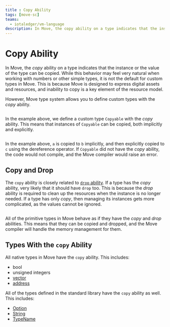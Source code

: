 ```yaml
---
title : Copy Ability
tags: [move-sc]
teams:
  - iotaledger/vm-language
description: In Move, the copy ability on a type indicates that the instance or the value of the type can be copied. This section covers the copy ability, how it works, and how to use it in Move.
---
```



# Copy Ability

In Move, the _copy_ ability on a type indicates that the instance or the value of the type can be
copied. While this behavior may feel very natural when working with numbers or other simple types,
it is not the default for custom types in Move. This is because Move is designed to express digital
assets and resources, and inability to copy is a key element of the resource model.

However, Move type system allows you to define custom types with the _copy_ ability.

```move file=<rootDir>/docs/examples/move/move-overview/copy-ability.move#L9
```

In the example above, we define a custom type `Copyable` with the _copy_ ability. This means that
instances of `Copyable` can be copied, both implicitly and explicitly.

```move file=<rootDir>/docs/examples/move/move-overview/copy-ability.move#L15-L21
```

In the example above, `a` is copied to `b` implicitly, and then explicitly copied to `c` using the
dereference operator. If `Copyable` did not have the _copy_ ability, the code would not compile, and
the Move compiler would raise an error.

## Copy and Drop

The `copy` ability is closely related to [`drop` ability](./drop.mdx). If a type has the
_copy_ ability, very likely that it should have `drop` too. This is because the _drop_ ability is
required to clean up the resources when the instance is no longer needed. If a type has only _copy_,
then managing its instances gets more complicated, as the values cannot be ignored.

```move file=<rootDir>/docs/examples/move/move-overview/copy-ability.move#L26
```

All of the primitive types in Move behave as if they have the _copy_ and _drop_ abilities. This
means that they can be copied and dropped, and the Move compiler will handle the memory management
for them.

## Types With the `copy` Ability

All native types in Move have the `copy` ability. This includes:

- bool
- unsigned integers
- [vector](../../../../references/framework/std/vector.mdx)
- [address](../../../../references/framework/std/address.mdx)

All of the types defined in the standard library have the `copy` ability as well. This includes:

- [Option](../../../../references/framework/std/option.mdx)
- [String](../../../../references/framework/std/string.mdx)
- [TypeName](../../../../references/framework/std/type_name.mdx)